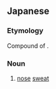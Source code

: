 ==Japanese==
{{ja-kanjitab|はな|あせ|yomi=kun}}

===Etymology===
Compound of {{compound|lang=ja|sort=はなあせ|鼻|tr1=hana|t1=nose|汗|tr2=ase|t2=sweat}}.

===Noun===
{{ja-noun|はな.あせ}}

# [[nose]] [[sweat]]
#: {{ja-usex|緊張すると鼻汗が出る|きんちょう する と はな.あせ が でる|your nose sweats when you're nervous}}